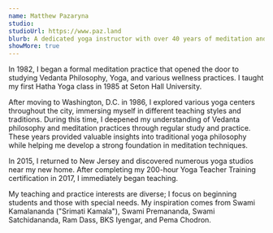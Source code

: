 ```yaml
---
name: Matthew Pazaryna
studio: 
studioUrl: https://www.paz.land
blurb: A dedicated yoga instructor with over 40 years of meditation and yoga experience. Drawing from extensive study in Vedanta philosophy and various traditions since 1982, Matthew creates an accessible and enriching practice environment.
showMore: true
---
```


In 1982, I began a formal meditation practice that opened the door to studying Vedanta Philosophy, Yoga, and various wellness practices. I taught my first Hatha Yoga class in 1985 at Seton Hall University.

After moving to Washington, D.C. in 1986, I explored various yoga centers throughout the city, immersing myself in different teaching styles and traditions. During this time, I deepened my understanding of Vedanta philosophy and meditation practices through regular study and practice. These years provided valuable insights into traditional yoga philosophy while helping me develop a strong foundation in meditation techniques.

In 2015, I returned to New Jersey and discovered numerous yoga studios near my new home. After completing my 200-hour Yoga Teacher Training certification in 2017, I immediately began teaching.

My teaching and practice interests are diverse; I focus on beginning students and those with special needs. My inspiration comes from Swami Kamalananda ("Srimati Kamala"), Swami Premananda, Swami Satchidananda, Ram Dass, BKS Iyengar, and Pema Chodron.
